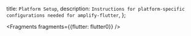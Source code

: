   title: `Platform Setup`,
  description: `Instructions for platform-specific configurations needed for amplify-flutter`,
};


<Fragments fragments={{flutter: flutter0}} />
